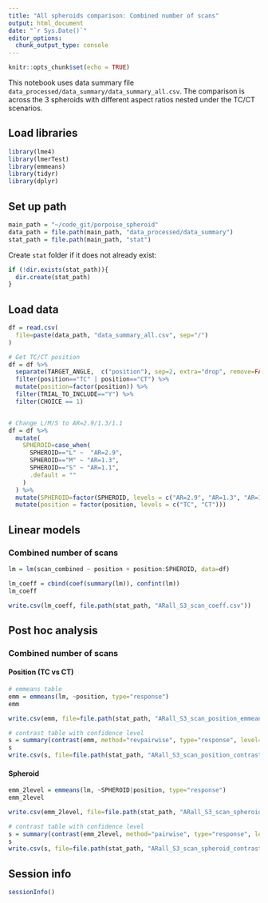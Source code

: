 ```yaml
---
title: "All spheroids comparison: Combined number of scans"
output: html_document
date: "`r Sys.Date()`"
editor_options:
  chunk_output_type: console
---
```


```r
knitr::opts_chunk$set(echo = TRUE)
```

This notebook uses data summary file `data_processed/data_summary/data_summary_all.csv`. The comparison is across the 3 spheroids with different aspect ratios nested under the TC/CT scenarios.


## Load libraries
```r
library(lme4)
library(lmerTest)
library(emmeans)
library(tidyr)
library(dplyr)
```


## Set up path
```r
main_path = "~/code_git/porpoise_spheroid"
data_path = file.path(main_path, "data_processed/data_summary")
stat_path = file.path(main_path, "stat")
```

Create `stat` folder if it does not already exist:
```r
if (!dir.exists(stat_path)){
  dir.create(stat_path)
}
```


## Load data
```r
df = read.csv(
  file=paste(data_path, "data_summary_all.csv", sep="/")
)

# Get TC/CT position
df = df %>%
  separate(TARGET_ANGLE,  c("position"), sep=2, extra="drop", remove=FALSE) %>%
  filter(position=="TC" | position=="CT") %>%
  mutate(position=factor(position)) %>%
  filter(TRIAL_TO_INCLUDE=="Y") %>%
  filter(CHOICE == 1)


# Change L/M/S to AR=2.9/1.3/1.1
df = df %>%
  mutate(
    SPHEROID=case_when(
      SPHEROID=="L" ~  "AR=2.9",
      SPHEROID=="M" ~ "AR=1.3",
      SPHEROID=="S" ~ "AR=1.1",
      .default = ""
    )
  ) %>%
  mutate(SPHEROID=factor(SPHEROID, levels = c("AR=2.9", "AR=1.3", "AR=1.1"))) %>%
  mutate(position = factor(position, levels = c("TC", "CT")))
```


## Linear models

### Combined number of scans
```r
lm = lm(scan_combined ~ position + position:SPHEROID, data=df)

lm_coeff = cbind(coef(summary(lm)), confint(lm))
lm_coeff

write.csv(lm_coeff, file.path(stat_path, "ARall_S3_scan_coeff.csv"))
```




## Post hoc analysis

### Combined number of scans

#### Position (TC vs CT)
```r
# emmeans table
emm = emmeans(lm, ~position, type="response")
emm

write.csv(emm, file=file.path(stat_path, "ARall_S3_scan_position_emmeans.csv"), row.names=FALSE)
```

```r
# contrast table with confidence level
s = summary(contrast(emm, method="revpairwise", type="response", level=0.95), infer=TRUE)
s
write.csv(s, file=file.path(stat_path, "ARall_S3_scan_position_contrast.csv"), row.names=FALSE)
```

#### Spheroid
```r
emm_2level = emmeans(lm, ~SPHEROID|position, type="response")
emm_2level

write.csv(emm_2level, file=file.path(stat_path, "ARall_S3_scan_spheroid_emmeans.csv"), row.names=FALSE)
```

```r
# contrast table with confidence level
s = summary(contrast(emm_2level, method="pairwise", type="response", level=0.95), infer=TRUE)
s
write.csv(s, file=file.path(stat_path, "ARall_S3_scan_spheroid_contrast.csv"), row.names=FALSE)
```



## Session info
```r
sessionInfo()
```

